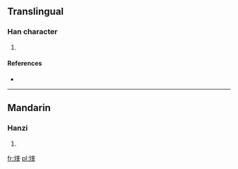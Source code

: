==Translingual==

===Han character===
{{Han char|rn=86|rad=火|as=09|sn=13|four=9485<sub>6</sub>|canj=火廿中十 (FTLJ)}}

# {{defn|Han|sort=火09}}

====References====
* {{Han ref|kx=0675.220|dkj=19169|hdz=32215.020|uh=7142|ud=28994|bh=DE77|bd=56951}}

----

==Mandarin==

===Hanzi===
{{cmn-hanzi|pin=[[hè]] ([[he4]]), [[xià]] ([[xia4]])|wg=ho<sup>4</sup>, hsia<sup>4</sup>}}

# {{defn|lang=cmn|sort=火09}}

[[fr:煂]]
[[pl:煂]]